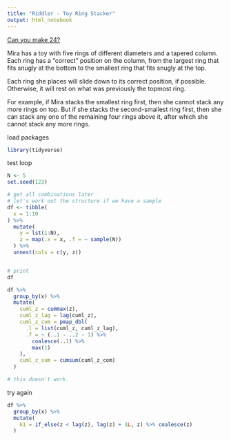 ```yaml
---
title: "Riddler - Toy Ring Stacker"
output: html_notebook
---
```


[Can you make 24?](https://fivethirtyeight.com/features/can-you-make-24/) 

Mira has a toy with five rings of different diameters and a tapered column. Each ring has a “correct” position on the column, from the largest ring that fits snugly at the bottom to the smallest ring that fits snugly at the top.

Each ring she places will slide down to its correct position, if possible. Otherwise, it will rest on what was previously the topmost ring.

For example, if Mira stacks the smallest ring first, then she cannot stack any more rings on top. But if she stacks the second-smallest ring first, then she can stack any one of the remaining four rings above it, after which she cannot stack any more rings.


load packages
```r
library(tidyverse)
```

test loop
```r
N <- 5
set.seed(123)

# get all combinations later
# let's work out the structure if we have a sample
df <- tibble(
  x = 1:10
) %>% 
  mutate(
    y = lst(1:N),
    z = map(.x = x, .f = ~ sample(N))
  ) %>% 
  unnest(cols = c(y, z))


# print
df
```



```r
df %>% 
  group_by(x) %>% 
  mutate(
    cuml_z = cummax(z),
    cuml_z_lag = lag(cuml_z),
    cuml_z_com = pmap_dbl(
      .l = list(cuml_z, cuml_z_lag),
      .f = ~ (..1 - ..2 - 1) %>% 
        coalesce(..1) %>% 
        max(1)
    ),
    cuml_z_sum = cumsum(cuml_z_com)
  )

# this doesn't work.

```

try again
```r
df %>% 
  group_by(x) %>% 
  mutate(
    k1 = if_else(z < lag(z), lag(z) + 1L, z) %>% coalesce(z)
  )
```

